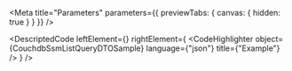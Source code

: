 
<Meta title="Parameters" parameters={{ previewTabs: { canvas: { hidden: true } } }} />

<DescriptedCode
  leftElement={<CouchdbSsmListQueryDTODesc />}
  rightElement={
    <CodeHighlighter
      object={CouchdbSsmListQueryDTOSample}
      language={"json"}
      title={"Example"}
    />
  }
/>
